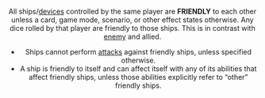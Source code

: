 <Header title="friendly"/>

All ships/[devices](/article/Device) controlled by the same player are **FRIENDLY** to each other
unless a card, game mode, scenario, or other effect states otherwise. Any
dice rolled by that player are friendly to those ships. This is in contrast with
[enemy](/article/Enemy) and allied.
* Ships cannot perform [attacks](/article/Attack) against friendly ships, unless specified otherwise.
* A ship is friendly to itself and can affect itself with any of its abilities that affect
friendly ships, unless those abilities explicitly refer to “other” friendly ships.